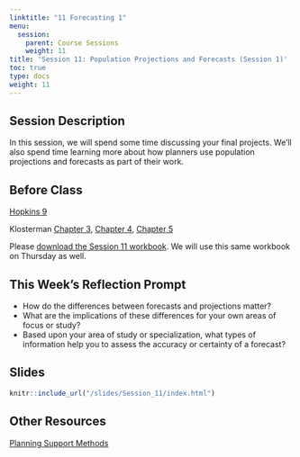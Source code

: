 ```yaml
---
linktitle: "11 Forecasting 1"
menu:
  session:
    parent: Course Sessions
    weight: 11
title: 'Session 11: Population Projections and Forecasts (Session 1)'
toc: true
type: docs
weight: 11
---
```


## Session Description

In this session, we will spend some time discussing your final projects. We'll also spend time learning more about how planners use population projections and forecasts as part of their work.

## Before Class

[Hopkins 9](https://uofi.box.com/s/p251aw1783lqevufdh137w8vogouv92q)

Klosterman [Chapter 3](https://uofi.box.com/s/q46d20tpwa5eynoqvcckon1c86yijr1y), [Chapter 4](https://uofi.box.com/s/8iueatbw3l3qebvfu9nesufzpvwntg0q), [Chapter 5](https://uofi.box.com/s/x0orydmrxcxaecmj4vyevwo398dtzeg6)

Please [download the Session 11 workbook](/schedule/session/11-Population_Projection_pt1_files/Session 11 Lab.zip). We will use this same workbook on Thursday as well.

## This Week's Reflection Prompt

- How do the differences between forecasts and projections matter? 
- What are the implications of these differences for your own areas of focus or study?
- Based upon your area of study or specialization, what types of information help you to assess the accuracy or certainty of a forecast?

## Slides
```r
knitr::include_url("/slides/Session_11/index.html")
```


## Other Resources

[Planning Support Methods](https://planningsupport.org)